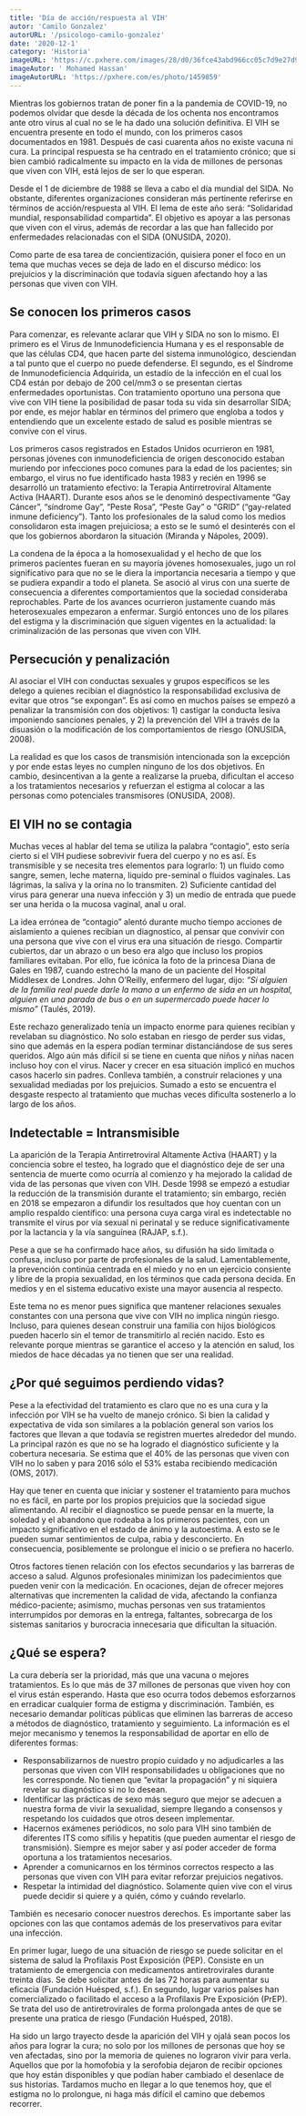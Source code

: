 ```yaml
---
title: 'Día de acción/respuesta al VIH'
autor: 'Camilo Gonzalez'
autorURL: '/psicologo-camilo-gonzalez'
date: '2020-12-1'
category: 'Historia'
imageURL: 'https://c.pxhere.com/images/28/d0/36fce43abd966cc05c7d9e27d9b8-1459859.jpg!d'
imageAutor: ' Mohamed Hassan'
imageAutorURL: 'https://pxhere.com/es/photo/1459859'
---
```


Mientras los gobiernos tratan de poner fin a la pandemia de COVID-19, no podemos olvidar que desde la década de los ochenta nos encontramos ante otro virus al cual no se le ha dado una solución definitiva. El VIH se encuentra presente en todo el mundo, con los primeros casos documentados en 1981. Después de casi cuarenta años no existe vacuna ni cura. La principal respuesta se ha centrado en el tratamiento crónico; que si bien cambió radicalmente su impacto en la vida de millones de personas que viven con VIH, está lejos de ser lo que esperan.

Desde el 1 de diciembre de 1988 se lleva a cabo el día mundial del SIDA. No obstante, diferentes organizaciones consideran más pertinente referirse en términos de acción/respuesta al VIH. El lema de este año será: “Solidaridad mundial, responsabilidad compartida”. El objetivo es apoyar a las personas que viven con el virus, además de recordar a las que han fallecido por enfermedades relacionadas con el SIDA (ONUSIDA, 2020).

Como parte de esa tarea de concientización, quisiera poner el foco en un tema que muchas veces se deja de lado en el discurso médico: los prejuicios y la discriminación que todavía siguen afectando hoy a las personas que viven con VIH.

## Se conocen los primeros casos

Para comenzar, es relevante aclarar que VIH y SIDA no son lo mismo. El primero es el Virus de Inmunodeficiencia Humana y es el responsable de que las células CD4, que hacen parte del sistema inmunológico, desciendan a tal punto que el cuerpo no puede defenderse. El segundo, es el Síndrome de Inmunodeficiencia Adquirida, un estadío de la infección en el cual los CD4 están por debajo de 200 cel/mm3 o se presentan ciertas enfermedades oportunistas. Con tratamiento oportuno una persona que vive con VIH tiene la posibilidad de pasar toda su vida sin desarrollar SIDA; por ende, es mejor hablar en términos del primero que engloba a todos y entendiendo que un excelente estado de salud es posible mientras se convive con el virus.

<ImageCaption
  src="https://pbs.twimg.com/media/ETE1nVoXkAMBFIp?format=jpg&name=small"
  alt="peste_rosa"
  href="https://twitter.com/fedkukso/status/1238830394398724105"
  text="Diario Crónica – Argentina"
/>

Los primeros casos registrados en Estados Unidos ocurrieron en 1981, personas jóvenes con inmunodeficiencia de origen desconocido estaban muriendo por infecciones poco comunes para la edad de los pacientes; sin embargo, el virus no fue identificado hasta 1983 y recién en 1996 se desarrolló un tratamiento efectivo: la Terapia Antirretroviral Altamente Activa (HAART). Durante esos años se le denominó despectivamente “Gay Cáncer”, “síndrome Gay”, “Peste Rosa”, “Peste Gay” o “GRID” (“gay-related inmune deficiency”). Tanto los profesionales de la salud como los medios consolidaron esta imagen prejuiciosa; a esto se le sumó el desinterés con el que los gobiernos abordaron la situación (Miranda y Nápoles, 2009).

La condena de la época a la homosexualidad y el hecho de que los primeros pacientes fueran en su mayoría jóvenes homosexuales, jugo un rol significativo para que no se le diera la importancia necesaria a tiempo y que se pudiera expandir a todo el planeta. Se asoció al virus con una suerte de consecuencia a diferentes comportamientos que la sociedad consideraba reprochables. Parte de los avances ocurrieron justamente cuando más heterosexuales empezaron a enfermar. Surgió entonces uno de los pilares del estigma y la discriminación que siguen vigentes en la actualidad: la criminalización de las personas que viven con VIH.

## Persecución y penalización

Al asociar el VIH con conductas sexuales y grupos específicos se les delego a quienes recibían el diagnóstico la responsabilidad exclusiva de evitar que otros “se expongan”. Es así como en muchos países se empezó a penalizar la transmisión con dos objetivos: 1) castigar la conducta lesiva imponiendo sanciones penales, y 2) la prevención del VIH a través de la disuasión o la modificación de los comportamientos de riesgo (ONUSIDA, 2008).

<ImageCaption
  src="https://images.unsplash.com/photo-1495627055387-01ce4accae8e?ixlib=rb-1.2.1&ixid=MnwxMjA3fDB8MHxwaG90by1wYWdlfHx8fGVufDB8fHx8&auto=format&fit=crop&w=751&q=80"
  alt="soledad"
  href="https://unsplash.com/photos/7LJ20fadcwQ"
  text="Foto de Samuel Austin"
/>

La realidad es que los casos de transmisión intencionada son la excepción y por ende estas leyes no cumplen ninguno de los dos objetivos. En cambio, desincentivan a la gente a realizarse la prueba, dificultan el acceso a los tratamientos necesarios y refuerzan el estigma al colocar a las personas como potenciales transmisores (ONUSIDA, 2008).

## El VIH no se contagia

Muchas veces al hablar del tema se utiliza la palabra “contagio”, esto sería cierto si el VIH pudiese sobrevivir fuera del cuerpo y no es así. Es transmisible y se necesita tres elementos para lograrlo: 1) un fluido como sangre, semen, leche materna, liquido pre-seminal o fluidos vaginales. Las lágrimas, la saliva y la orina no lo transmiten. 2) Suficiente cantidad del virus para generar una nueva infección y 3) un medio de entrada que puede ser una herida o la mucosa vaginal, anal u oral.

La idea errónea de “contagio” alentó durante mucho tiempo acciones de aislamiento a quienes recibían un diagnostico, al pensar que convivir con una persona que vive con el virus era una situación de riesgo. Compartir cubiertos, dar un abrazo o un beso era algo que incluso los propios familiares evitaban. Por ello, fue icónica la foto de la princesa Diana de Gales en 1987, cuando estrechó la mano de un paciente del Hospital Middlesex de Londres. John O’Reilly, enfermero del lugar, dijo: _“Si alguien de la familia real puede darle la mano a un enfermo de sida en un hospital, alguien en una parada de bus o en un supermercado puede hacer lo mismo”_ (Taulés, 2019).

<ImageCaption
  src="https://www.ecestaticos.com/image/clipping/391/521/5228d69cf5a56c0bd4658bbe851c4609/el-pequeno-gran-gesto-de-lady-di-que-cambio-la-lucha-contra-el-sida.jpg"
  alt="Diana de Gales"
  href="https://www.vanitatis.elconfidencial.com/casas-reales/2019-12-01/lady-di-foto-gesto-lucha-sida_2356067/"
  text="Diana de Gales . Hospital Middlesex"
/>

Este rechazo generalizado tenía un impacto enorme para quienes recibían y revelaban su diagnóstico. No solo estaban en riesgo de perder sus vidas, sino que además en la espera podían terminar distanciándose de sus seres queridos. Algo aún más difícil si se tiene en cuenta que niños y niñas nacen incluso hoy con el virus. Nacer y crecer en esa situación implicó en muchos casos hacerlo sin padres. Conlleva también, a construir relaciones y una sexualidad mediadas por los prejuicios. Sumado a esto se encuentra el desgaste respecto al tratamiento que muchas veces dificulta sostenerlo a lo largo de los años.

## Indetectable = Intransmisible

La aparición de la Terapia Antirretroviral Altamente Activa (HAART) y la conciencia sobre el testeo, ha logrado que el diagnóstico deje de ser una sentencia de muerte como ocurría al comienzo y ha mejorado la calidad de vida de las personas que viven con VIH. Desde 1998 se empezó a estudiar la reducción de la transmisión durante el tratamiento; sin embargo, recién en 2018 se empezaron a difundir los resultados que hoy cuentan con un amplio respaldo científico: una persona cuya carga viral es indetectable no transmite el virus por vía sexual ni perinatal y se reduce significativamente por la lactancia y la vía sanguínea (RAJAP, s.f.).

<ImageCaption
  src="https://upload.wikimedia.org/wikipedia/commons/thumb/b/b9/Indetectable_es_intransmisible.png/800px-Indetectable_es_intransmisible.png"
  alt="indetectable = intransmisible"
  href="https://commons.m.wikimedia.org/wiki/File:Indetectable_es_intransmisible.png"
  text="Foto de Sangianense"
/>

Pese a que se ha confirmado hace años, su difusión ha sido limitada o confusa, incluso por parte de profesionales de la salud. Lamentablemente, la prevención continúa centrada en el miedo y no en un ejercicio consiente y libre de la propia sexualidad, en los términos que cada persona decida. En medios y en el sistema educativo existe una mayor ausencia al respecto.

Este tema no es menor pues significa que mantener relaciones sexuales constantes con una persona que vive con VIH no implica ningún riesgo. Incluso, para quienes desean construir una familia con hijos biológicos pueden hacerlo sin el temor de transmitirlo al recién nacido. Esto es relevante porque mientras se garantice el acceso y la atención en salud, los miedos de hace décadas ya no tienen que ser una realidad.

## ¿Por qué seguimos perdiendo vidas?

Pese a la efectividad del tratamiento es claro que no es una cura y la infección por VIH se ha vuelto de manejo crónico. Si bien la calidad y expectativa de vida son similares a la población general son varios los factores que llevan a que todavía se registren muertes alrededor del mundo. La principal razón es que no se ha logrado el diagnóstico suficiente y la cobertura necesaria. Se estima que el 40% de las personas que viven con VIH no lo saben y para 2016 sólo el 53% estaba recibiendo medicación (OMS, 2017).

Hay que tener en cuenta que iniciar y sostener el tratamiento para muchos no es fácil, en parte por los propios prejuicios que la sociedad sigue alimentando. Al recibir el diagnostico se puede pensar en la muerte, la soledad y el abandono que rodeaba a los primeros pacientes, con un impacto significativo en el estado de ánimo y la autoestima. A esto se le pueden sumar sentimientos de culpa, rabia y desconcierto. En consecuencia, posiblemente se prolongue el inicio o se prefiera no hacerlo.

<ImageCaption
  src="https://cdn.pixabay.com/photo/2017/02/04/23/02/candle-2038736_960_720.jpg"
  alt="luz"
  href="https://pixabay.com/es/photos/vela-la-luz-luz-de-una-vela-llama-2038736/"
  text="Foto de Andreas Lischka"
/>

Otros factores tienen relación con los efectos secundarios y las barreras de acceso a salud. Algunos profesionales minimizan los padecimientos que pueden venir con la medicación. En ocaciones, dejan de ofrecer mejores alternativas que incrementen la calidad de vida, afectando la confianza médico-paciente; asimismo, muchas personas ven sus tratamientos interrumpidos por demoras en la entrega, faltantes, sobrecarga de los sistemas sanitarios y burocracia innecesaria que dificultan la situación.

## ¿Qué se espera?

La cura debería ser la prioridad, más que una vacuna o mejores tratamientos. Es lo que más de 37 millones de personas que viven hoy con el virus están esperando. Hasta que eso ocurra todos debemos esforzarnos en erradicar cualquier forma de estigma y discriminación. También, es necesario demandar políticas públicas que eliminen las barreras de acceso a métodos de diagnóstico, tratamiento y seguimiento. La información es el mejor mecanismo y tenemos la responsabilidad de aportar en ello de diferentes formas:

- Responsabilizarnos de nuestro propio cuidado y no adjudicarles a las personas que viven con VIH responsabilidades u obligaciones que no les corresponde. No tienen que “evitar la propagación” y ni siquiera revelar su diagnóstico si no lo desean.
- Identificar las prácticas de sexo más seguro que mejor se adecuen a nuestra forma de vivir la sexualidad, siempre llegando a consensos y respetando los cuidados que otros deseen implementar.
- Hacernos exámenes periódicos, no solo para VIH sino también de diferentes ITS como sífilis y hepatitis (que pueden aumentar el riesgo de transmisión). Siempre es mejor saber y así poder acceder de forma oportuna a los tratamientos necesarios.
- Aprender a comunicarnos en los términos correctos respecto a las personas que viven con VIH para evitar reforzar prejuicios negativos.
- Respetar la intimidad del diagnóstico. Solamente quien vive con el virus puede decidir si quiere y a quién, cómo y cuándo revelarlo.

También es necesario conocer nuestros derechos. Es importante saber las opciones con las que contamos además de los preservativos para evitar una infección.

En primer lugar, luego de una situación de riesgo se puede solicitar en el sistema de salud la Profilaxis Post Exposición (PEP). Consiste en un tratamiento de emergencia con medicamentos antiretrovirales durante treinta días. Se debe solicitar antes de las 72 horas para aumentar su eficacia (Fundación Huésped, s.f.). En segundo, lugar varios países han comercializado o facilitado el acceso a la Profilaxis Pre Exposición (PrEP). Se trata del uso de antiretrovirales de forma prolongada antes de que se presente una pratica de riesgo (Fundación Huésped, 2018).

<ImageCaption
  src="https://upload.wikimedia.org/wikipedia/commons/thumb/c/c7/Truvada_for_PrEP_HIV_Prevention_Prescription_Pill_Bottle_%2848610088067%29.jpg/800px-Truvada_for_PrEP_HIV_Prevention_Prescription_Pill_Bottle_%2848610088067%29.jpg"
  alt="truvada"
  href="https://www.flickr.com/photos/diversey/48610088067/"
  text="Foto de Tony Webster"
/>

Ha sido un largo trayecto desde la aparición del VIH y ojalá sean pocos los años para lograr la cura; no solo por los millones de personas que hoy se ven afectadas, sino por la memoria de quienes no lograron vivir para verla. Aquellos que por la homofobia y la serofobia dejaron de recibir opciones que hoy están disponibles y que podían haber cambiado el desenlace de sus historias. Tardamos mucho en llegar a lo que tenemos hoy, que el estigma no lo prolongue, ni haga más difícil el camino que debemos recorrer.
